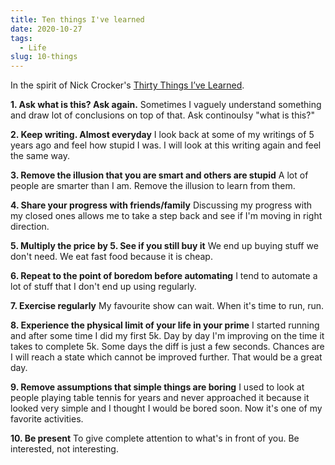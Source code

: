 ```yaml
---
title: Ten things I've learned
date: 2020-10-27
tags:
  - Life
slug: 10-things
---
```


In the spirit of Nick Crocker's [Thirty Things I’ve Learned](https://medium.com/things-ive-written/thirty-things-ive-learned-482765ee3503).

**1. Ask what is this? Ask again.** Sometimes I vaguely understand something and  draw lot of conclusions on top of that. Ask continoulsy "what is this?"

**2. Keep writing. Almost everyday** I look back at some of my writings of 5 years ago and feel how stupid I was. I will look at this writing again and feel the same way.

**3. Remove the illusion that you are smart and others are stupid** A lot of people are smarter than I am. Remove the illusion to learn from them.

**4. Share your progress with friends/family** Discussing my progress with my closed ones allows me to take a step back and see if I'm moving in right direction.

**5. Multiply the price by 5. See if you still buy it** We end up buying stuff we don't need. We eat fast food because it is cheap.

**6. Repeat to the point of boredom before automating** I tend to automate a lot of stuff that I don't end up using regularly.

**7. Exercise regularly** My favourite show can wait. When it's time to run, run.

**8. Experience the physical limit of your life in your prime** I started running and after some time I did my first 5k. Day by day I'm improving on the time it takes to complete 5k. Some days the diff is just a few seconds. Chances are I will reach a state which cannot be improved further. That would be a great day.

**9. Remove assumptions that simple things are boring** I used to look at people playing table tennis for years and never approached it because it looked very simple and I thought I would be bored soon. Now it's one of my favorite activities.

**10. Be present** To give complete attention to what's in front of you. Be interested, not interesting.
















